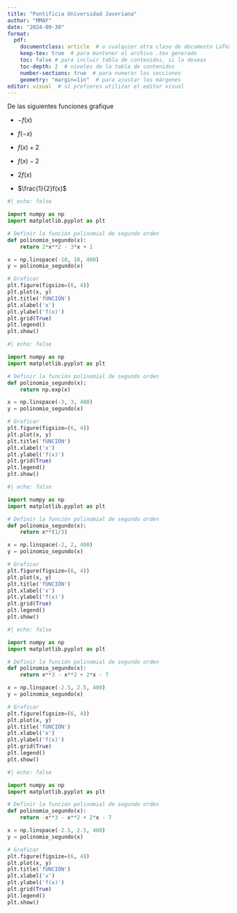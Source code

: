 ```yaml
---
title: "Pontificia Universidad Javeriana"
author: "MMAF"
date: "2024-09-30"
format: 
  pdf:
    documentclass: article  # o cualquier otra clase de documento LaTeX
    keep-tex: true  # para mantener el archivo .tex generado
    toc: false # para incluir tabla de contenidos, si lo deseas
    toc-depth: 2  # niveles de la tabla de contenidos
    number-sections: true  # para numerar las secciones
    geometry: "margin=1in"  # para ajustar los márgenes
editor: visual  # si prefieres utilizar el editor visual
---
```


De las siguientes funciones grafique 

- $-f(x)$

- $f(-x)$

- $f(x) + 2$

- $f(x) - 2$

- $2f(x)$

- $\frac{1}{2}f(x)$

```python
#| echo: false

import numpy as np
import matplotlib.pyplot as plt

# Definir la función polinomial de segundo orden
def polinomio_segundo(x):
    return 2*x**2 - 3*x + 1

x = np.linspace(-10, 10, 400)
y = polinomio_segundo(x)

# Graficar
plt.figure(figsize=(6, 4))
plt.plot(x, y)
plt.title('fUNCIÓN')
plt.xlabel('x')
plt.ylabel('f(x)')
plt.grid(True)
plt.legend()
plt.show()
```

```python
#| echo: false

import numpy as np
import matplotlib.pyplot as plt

# Definir la función polinomial de segundo orden
def polinomio_segundo(x):
    return np.exp(x)

x = np.linspace(-3, 3, 400)
y = polinomio_segundo(x)

# Graficar
plt.figure(figsize=(6, 4))
plt.plot(x, y)
plt.title('fUNCIÓN')
plt.xlabel('x')
plt.ylabel('f(x)')
plt.grid(True)
plt.legend()
plt.show()
```

```python
#| echo: false

import numpy as np
import matplotlib.pyplot as plt

# Definir la función polinomial de segundo orden
def polinomio_segundo(x):
    return x**(1/3)

x = np.linspace(-2, 2, 400)
y = polinomio_segundo(x)

# Graficar
plt.figure(figsize=(6, 4))
plt.plot(x, y)
plt.title('fUNCIÓN')
plt.xlabel('x')
plt.ylabel('f(x)')
plt.grid(True)
plt.legend()
plt.show()
```


```python
#| echo: false

import numpy as np
import matplotlib.pyplot as plt

# Definir la función polinomial de segundo orden
def polinomio_segundo(x):
    return x**3 - x**2 + 2*x - 7

x = np.linspace(-2.5, 2.5, 400)
y = polinomio_segundo(x)

# Graficar
plt.figure(figsize=(6, 4))
plt.plot(x, y)
plt.title('fUNCIÓN')
plt.xlabel('x')
plt.ylabel('f(x)')
plt.grid(True)
plt.legend()
plt.show()
```


```python
#| echo: false

import numpy as np
import matplotlib.pyplot as plt

# Definir la función polinomial de segundo orden
def polinomio_segundo(x):
    return -x**3 - x**2 + 2*x - 7

x = np.linspace(-2.5, 2.5, 400)
y = polinomio_segundo(x)

# Graficar
plt.figure(figsize=(6, 4))
plt.plot(x, y)
plt.title('fUNCIÓN')
plt.xlabel('x')
plt.ylabel('f(x)')
plt.grid(True)
plt.legend()
plt.show()
```





